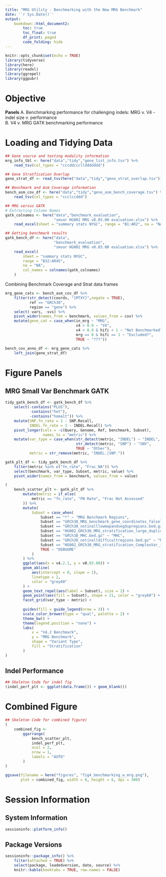 ```yaml
---
title: "MRG Utility - Benchmarking with the New MRG Benchmark"
date: '`r Sys.Date()`'
output: 
    bookdown::html_document2:
        toc: true
        toc_float: true
        df_print: paged
        code_folding: hide
---
```


```r
knitr::opts_chunk$set(echo = TRUE)
library(tidyverse)
library(here)
library(readxl)
library(ggrepel)
library(ggpubr)
```

# Objective

__Panels__ 
A. Benchmarking performance for challenging indels: MRG v. V4 - indel size v. performance   
B. V4 v. MRG GATK benchmarking performance 


# Loading and Tidying Data
```r
## Gene source and testing modality information
mrg_info_tbl <- here("data","tidy","gene_list_info.tsv") %>% 
    read_tsv(col_types = "cccddcccllddddddd")

## Gene Stratfication Overlap
gene_strat_df <- read_tsv(here("data","tidy","gene_strat_overlap.tsv"))

## Benchmark and Asm Coverage information
bench_asm_cov_df <- here("data","tidy","gene_asm_bench_coverage.tsv") %>% 
    read_tsv(col_types = "ccclccddd")

## MRG versus GATK
# Extracting Column Names
gatk_colnames <- here("data","benchmark_evaluation",
                      "smvar HG002 MRG v0.03.00 evaluation.xlsx") %>% 
    read_excel(sheet = "summary stats NYGC", range = "B1:AR2", na = "NA")

## Getting benchmark results
gatk_bench_df <- here("data",
                      "benchmark_evaluation",
                      "smvar HG002 MRG v0.03.00 evaluation.xlsx") %>%
    read_excel(
        sheet = "summary stats NYGC",
        range = "B32:AR45",
        na = "NA",
        col_names = colnames(gatk_colnames)
    )
```

Combining Benchmark Coverage and Strat data frames
```r
mrg_gene_cats <- bench_asm_cov_df %>% 
    filter(str_detect(coords, "[MTXY]",negate = TRUE),
           ref == "GRCh38",
           region == "gene") %>% 
    select(-vars, -svs) %>% 
    pivot_wider(names_from = benchmark, values_from = cov) %>% 
    mutate(gene_cat = case_when(in_mrg ~ "MRG",
                                v4 > 0.9 ~ "V4",
                                v4 < 0.9 & hifi < 1 ~ "Not Benchmarked",
                                mrg == 0 & hifi == 1 ~ "Excluded?",
                                TRUE ~ "???"))

bench_cov_anno_df <- mrg_gene_cats %>% 
    left_join(gene_strat_df)
```

# Figure Panels

## MRG Small Var Benchmark GATK
```r
tidy_gatk_bench_df <- gatk_bench_df %>% 
    select(-contains("PLUS"),
           -contains("het"),
           -contains("homalt")) %>% 
    mutate(SNP.fn_rate = 1 - SNP.Recall,
           INDEL.fn_rate = 1 - INDEL.Recall) %>% 
    pivot_longer(cols = -c(Query, Genome, Ref, benchmark, Subset), 
                 names_to = "metric") %>% 
    mutate(var_type = case_when(str_detect(metric, "INDEL") ~ "INDEL",
                                str_detect(metric, "SNP") ~ "SNV",
                                TRUE ~ "Other"),
           metric = str_remove(metric, "INDEL.|SNP.")) 
```

```r
gatk_plt_df <- tidy_gatk_bench_df %>% 
    filter(metric %in% c("fn_rate", "Frac_NA")) %>% 
    select(benchmark, var_type, Subset, metric, value) %>% 
    pivot_wider(names_from = benchmark, values_from = value)

(
    bench_scatter_plt <- gatk_plt_df %>%
        mutate(metric = if_else(
            metric == "fn_rate", "FN Rate", "Frac Not Assessed"
        )) %>%
        mutate(
            Subset = case_when(
                Subset == "*" ~ "MRG Benchmark Regions",
                Subset == "GRCh38_MRG_benchmark_gene_coordinates_falselyduplicated.bed.gz" ~ "Falsely Duplicated Regions",
                Subset == "GRCh38_notinalllowmapandsegdupregions.bed.gz" ~ "Not In LowMap and SegDup",
                Subset == "HG002_GRCh38_MRG_stratification_large_duplication_not_in_ref.bed" ~ "HG002 Large Dups",
                Subset == "GRCh38_MHC.bed.gz" ~ "MHC",
                Subset == "GRCh38_notinalldifficultregions.bed.gz" ~ "Not In All Difficult",
                Subset == "HG002_GRCh38_MRG_stratification_ComplexVar_in_TR.bed.gz" ~ "ComplexVars In TR",
                TRUE ~ "DEBUGME"
            )
        ) %>%
        ggplot(aes(x = v4.2.1, y = v0.03.00)) +
        geom_abline(
            aes(intercept = 0, slope = 1),
            linetype = 2,
            color = "grey60"
        ) +
        geom_text_repel(aes(label = Subset), size = 2) +
        geom_point(aes(fill = Subset), shape = 21, color = "grey60") +
        facet_grid(var_type ~ metric) +
        
        guides(fill = guide_legend(nrow = 3)) +
        scale_color_brewer(type = "qual", palette = 2) +
        theme_bw() +
        theme(legend.position = "none") +
        labs(
            x = "V4.2 Benchmark",
            y = "MRG Benchmark",
            shape = "Variant Type",
            fill = "Stratification"
        )
)

```


## Indel Performance
```r
## Skeleton Code for indel fig
(indel_perf_plt <- ggplot(data.frame()) + geom_blank())
```

# Combined Figure
```r
## Skeleton Code for combined figure)
(
    combined_fig <-
        ggarrange(
            bench_scatter_plt,
            indel_perf_plt,
            ncol = 2,
            nrow = 1,
            labels = "AUTO"
        )
)
```

```r
ggsave(filename = here("figures", "fig4_benchmarking_w_mrg.png"), 
       plot = combined_fig, width = 6, height = 6, dpi = 300) 
```


# Session Information
## System Information
```r
sessioninfo::platform_info()
```


## Package Versions
```r
sessioninfo::package_info() %>% 
    filter(attached = TRUE) %>% 
    select(package, loadedversion, date, source) %>%
    knitr::kable(booktabs = TRUE, row.names = FALSE)
```